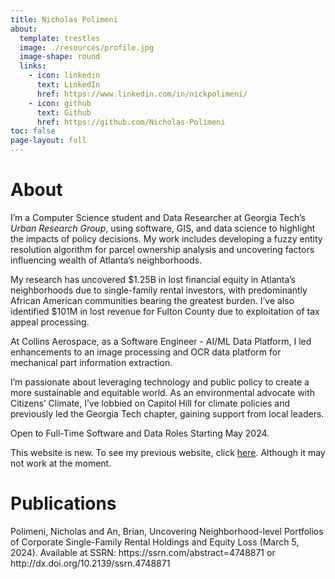 ```yaml
---
title: Nicholas Polimeni
about:
  template: trestles
  image: ./resources/profile.jpg
  image-shape: round
  links:
    - icon: linkedin
      text: LinkedIn
      href: https://www.linkedin.com/in/nickpolimeni/
    - icon: github
      text: Github
      href: https://github.com/Nicholas-Polimeni
toc: false
page-layout: full
---
```


# About

I'm a Computer Science student and Data Researcher at Georgia Tech's *Urban Research Group*, using software, GIS, and data science to highlight the impacts of policy decisions. My work includes developing a fuzzy entity resolution algorithm for parcel ownership analysis and uncovering factors influencing wealth of Atlanta's neighborhoods.

My research has uncovered $1.25B in lost financial equity in Atlanta's neighborhoods due to single-family rental investors, with predominantly African American communities bearing the greatest burden. I've also identified $101M in lost revenue for Fulton County due to exploitation of tax appeal processing.

At Collins Aerospace, as a Software Engineer - AI/ML Data Platform, I led enhancements to an image processing and OCR data platform for mechanical part information extraction.

I'm passionate about leveraging technology and public policy to create a more sustainable and equitable world. As an environmental advocate with Citizens' Climate, I've lobbied on Capitol Hill for climate policies and previously led the Georgia Tech chapter, gaining support from local leaders.

::: {.callout-note}
Open to Full-Time Software and Data Roles Starting May 2024.
:::

::: {.callout-note}
This website is new. To see my previous website, click [here](old/v1/index.html). Although it may not work at the moment.
:::

# Publications

Polimeni, Nicholas and An, Brian, Uncovering Neighborhood-level Portfolios of Corporate Single-Family Rental Holdings and Equity Loss (March 5, 2024). Available at SSRN: https://ssrn.com/abstract=4748871 or http://dx.doi.org/10.2139/ssrn.4748871